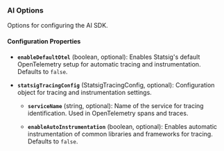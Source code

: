 ### AI Options

Options for configuring the AI SDK.

#### Configuration Properties

- **`enableDefaultOtel`** (boolean, optional): Enables Statsig's default OpenTelemetry setup for automatic tracing and instrumentation. Defaults to `false`.

- **`statsigTracingConfig`** (StatsigTracingConfig, optional): Configuration object for tracing and instrumentation settings.

  - **`serviceName`** (string, optional): Name of the service for tracing identification. Used in OpenTelemetry spans and traces.
  
  - **`enableAutoInstrumentation`** (boolean, optional): Enables automatic instrumentation of common libraries and frameworks for tracing. Defaults to `false`.